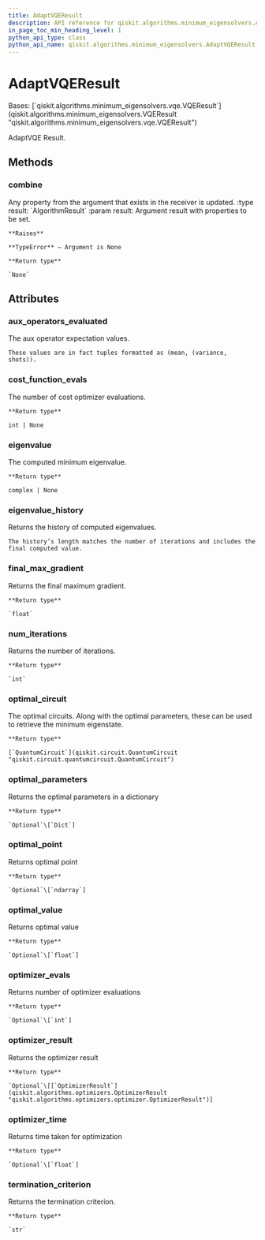 ```yaml
---
title: AdaptVQEResult
description: API reference for qiskit.algorithms.minimum_eigensolvers.AdaptVQEResult
in_page_toc_min_heading_level: 1
python_api_type: class
python_api_name: qiskit.algorithms.minimum_eigensolvers.AdaptVQEResult
---
```


# AdaptVQEResult

<Class id="qiskit.algorithms.minimum_eigensolvers.AdaptVQEResult" github="https://github.com/qiskit/qiskit/tree/stable/0.23/qiskit/algorithms/minimum_eigensolvers/adapt_vqe.py" signature="AdaptVQEResult">
  Bases: [`qiskit.algorithms.minimum_eigensolvers.vqe.VQEResult`](qiskit.algorithms.minimum_eigensolvers.VQEResult "qiskit.algorithms.minimum_eigensolvers.vqe.VQEResult")

  AdaptVQE Result.

  ## Methods

  ### combine

  <Function id="qiskit.algorithms.minimum_eigensolvers.AdaptVQEResult.combine" signature="AdaptVQEResult.combine(result)">
    Any property from the argument that exists in the receiver is updated. :type result: `AlgorithmResult` :param result: Argument result with properties to be set.

    **Raises**

    **TypeError** – Argument is None

    **Return type**

    `None`
  </Function>

  ## Attributes

  ### aux\_operators\_evaluated

  <Attribute id="qiskit.algorithms.minimum_eigensolvers.AdaptVQEResult.aux_operators_evaluated" name="aux_operators_evaluated">
    The aux operator expectation values.

    These values are in fact tuples formatted as (mean, (variance, shots)).
  </Attribute>

  ### cost\_function\_evals

  <Attribute id="qiskit.algorithms.minimum_eigensolvers.AdaptVQEResult.cost_function_evals" name="cost_function_evals">
    The number of cost optimizer evaluations.

    **Return type**

    int | None
  </Attribute>

  ### eigenvalue

  <Attribute id="qiskit.algorithms.minimum_eigensolvers.AdaptVQEResult.eigenvalue" name="eigenvalue">
    The computed minimum eigenvalue.

    **Return type**

    complex | None
  </Attribute>

  ### eigenvalue\_history

  <Attribute id="qiskit.algorithms.minimum_eigensolvers.AdaptVQEResult.eigenvalue_history" name="eigenvalue_history">
    Returns the history of computed eigenvalues.

    The history’s length matches the number of iterations and includes the final computed value.
  </Attribute>

  ### final\_max\_gradient

  <Attribute id="qiskit.algorithms.minimum_eigensolvers.AdaptVQEResult.final_max_gradient" name="final_max_gradient">
    Returns the final maximum gradient.

    **Return type**

    `float`
  </Attribute>

  ### num\_iterations

  <Attribute id="qiskit.algorithms.minimum_eigensolvers.AdaptVQEResult.num_iterations" name="num_iterations">
    Returns the number of iterations.

    **Return type**

    `int`
  </Attribute>

  ### optimal\_circuit

  <Attribute id="qiskit.algorithms.minimum_eigensolvers.AdaptVQEResult.optimal_circuit" name="optimal_circuit">
    The optimal circuits. Along with the optimal parameters, these can be used to retrieve the minimum eigenstate.

    **Return type**

    [`QuantumCircuit`](qiskit.circuit.QuantumCircuit "qiskit.circuit.quantumcircuit.QuantumCircuit")
  </Attribute>

  ### optimal\_parameters

  <Attribute id="qiskit.algorithms.minimum_eigensolvers.AdaptVQEResult.optimal_parameters" name="optimal_parameters">
    Returns the optimal parameters in a dictionary

    **Return type**

    `Optional`\[`Dict`]
  </Attribute>

  ### optimal\_point

  <Attribute id="qiskit.algorithms.minimum_eigensolvers.AdaptVQEResult.optimal_point" name="optimal_point">
    Returns optimal point

    **Return type**

    `Optional`\[`ndarray`]
  </Attribute>

  ### optimal\_value

  <Attribute id="qiskit.algorithms.minimum_eigensolvers.AdaptVQEResult.optimal_value" name="optimal_value">
    Returns optimal value

    **Return type**

    `Optional`\[`float`]
  </Attribute>

  ### optimizer\_evals

  <Attribute id="qiskit.algorithms.minimum_eigensolvers.AdaptVQEResult.optimizer_evals" name="optimizer_evals">
    Returns number of optimizer evaluations

    **Return type**

    `Optional`\[`int`]
  </Attribute>

  ### optimizer\_result

  <Attribute id="qiskit.algorithms.minimum_eigensolvers.AdaptVQEResult.optimizer_result" name="optimizer_result">
    Returns the optimizer result

    **Return type**

    `Optional`\[[`OptimizerResult`](qiskit.algorithms.optimizers.OptimizerResult "qiskit.algorithms.optimizers.optimizer.OptimizerResult")]
  </Attribute>

  ### optimizer\_time

  <Attribute id="qiskit.algorithms.minimum_eigensolvers.AdaptVQEResult.optimizer_time" name="optimizer_time">
    Returns time taken for optimization

    **Return type**

    `Optional`\[`float`]
  </Attribute>

  ### termination\_criterion

  <Attribute id="qiskit.algorithms.minimum_eigensolvers.AdaptVQEResult.termination_criterion" name="termination_criterion">
    Returns the termination criterion.

    **Return type**

    `str`
  </Attribute>
</Class>

